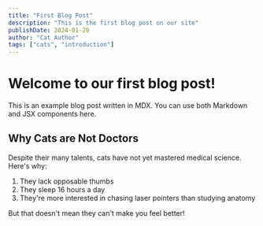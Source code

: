 ```yaml
---
title: "First Blog Post"
description: "This is the first blog post on our site"
publishDate: 2024-01-20
author: "Cat Author"
tags: ["cats", "introduction"]
---
```


# Welcome to our first blog post!

This is an example blog post written in MDX. You can use both Markdown and JSX components here.

## Why Cats are Not Doctors

Despite their many talents, cats have not yet mastered medical science. Here's why:

1. They lack opposable thumbs
2. They sleep 16 hours a day
3. They're more interested in chasing laser pointers than studying anatomy

But that doesn't mean they can't make you feel better!